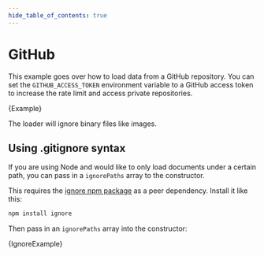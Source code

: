 ```yaml
---
hide_table_of_contents: true
---
```


# GitHub

This example goes over how to load data from a GitHub repository.
You can set the `GITHUB_ACCESS_TOKEN` environment variable to a GitHub access token to increase the rate limit and access private repositories.


<CodeBlock language="typescript">{Example}</CodeBlock>

The loader will ignore binary files like images.

## Using .gitignore syntax

If you are using Node and would like to only load documents under a certain path, you can pass in a `ignorePaths` array to the constructor.

This requires the [ignore npm package](https://www.npmjs.com/package/ignore) as a peer dependency. Install it like this:

```bash npm2yarn
npm install ignore
```

Then pass in an `ignorePaths` array into the constructor:


<CodeBlock language="typescript">{IgnoreExample}</CodeBlock>

